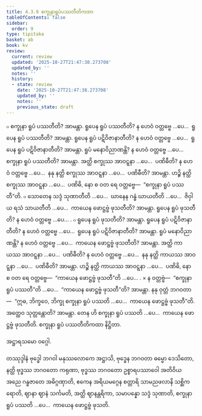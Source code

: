 ```yaml
---
title: 4.3.9 စက္ခုနာရူပံပဿတီတိကထာ
tableOfContents: false
sidebar:
  order: 9
type: tipitaka
basket: ab
book: kv
review:
  current: review
  updated: '2025-10-27T21:47:38.273708'
  updated_by: ''
  notes: ''
  history:
  - state: review
    date: '2025-10-27T21:47:38.273708'
    updated_by: ''
    notes: ''
    previous_state: draft
---
```



<ReviewStatus review={frontmatter.review} showDetails={true} />

<HypothesisAnnotation frontmatter={frontmatter} />

<DynamicBreadcrumb />

<Division number="826" book="kv" e="ch" v="32" p="415">

<Paragraph number="2576" book="kv">
๐ စက္ခုနာ ရူပံ ပဿတီတိ? အာမန္တာ. ရူပေန ရူပံ ပဿတီတိ? န ဟေဝံ ဝတ္တဗ္ဗေ …ပေ…  ရူပေန ရူပံ ပဿတီတိ? အာမန္တာ. ရူပေန ရူပံ ပဋိဝိဇာနာတီတိ? န ဟေဝံ ဝတ္တဗ္ဗေ …ပေ…  ရူပေန ရူပံ ပဋိဝိဇာနာတီတိ? အာမန္တာ. ရူပံ မနောဝိညာဏန္တိ? န ဟေဝံ ဝတ္တဗ္ဗေ …ပေ…  စက္ခုနာ ရူပံ ပဿတီတိ? အာမန္တာ. အတ္ထိ စက္ခုဿ အာဝဋ္ဋနာ …ပေ…  ပဏိဓီတိ? န ဟေဝံ ဝတ္တဗ္ဗေ …ပေ…  နနု နတ္ထိ စက္ခုဿ အာဝဋ္ဋနာ …ပေ…  ပဏိဓီတိ? အာမန္တာ. ဟဉ္စိ နတ္ထိ စက္ခုဿ အာဝဋ္ဋနာ …ပေ…  ပဏိဓိ, နော စ ဝတ ရေ ဝတ္တဗ္ဗေ—  “စက္ခုနာ ရူပံ ပဿတီ”တိ.
</Paragraph>

<Paragraph number="2577" book="kv">
๐ သောတေန သဒ္ဒံ သုဏာတီတိ …ပေ…  ဃာနေန ဂန္ဓံ ဃာယတီတိ …ပေ…  ဇိဝှါယ ရသံ သာယတီတိ …ပေ…  ကာယေန ဖောဋ္ဌဗ္ဗံ ဖုသတီတိ? အာမန္တာ. ရူပေန ရူပံ ဖုသတီတိ? န ဟေဝံ ဝတ္တဗ္ဗေ …ပေ… .
</Paragraph>

<Paragraph number="2578" book="kv">
๐ ရူပေန ရူပံ ဖုသတီတိ? အာမန္တာ. ရူပေန ရူပံ ပဋိဝိဇာနာတီတိ? န ဟေဝံ ဝတ္တဗ္ဗေ …ပေ…  ရူပေန ရူပံ ပဋိဝိဇာနာတီတိ? အာမန္တာ. ရူပံ မနောဝိညာဏန္တိ? န ဟေဝံ ဝတ္တဗ္ဗေ …ပေ…  ကာယေန ဖောဋ္ဌဗ္ဗံ ဖုသတီတိ? အာမန္တာ. အတ္ထိ ကာယဿ အာဝဋ္ဋနာ …ပေ…  ပဏိဓီတိ? န ဟေဝံ ဝတ္တဗ္ဗေ …ပေ…  နနု နတ္ထိ ကာယဿ အာဝဋ္ဋနာ …ပေ…  ပဏိဓီတိ? အာမန္တာ. ဟဉ္စိ နတ္ထိ ကာယဿ အာဝဋ္ဋနာ …ပေ…  ပဏိဓိ, နော စ ဝတ ရေ ဝတ္တဗ္ဗေ—  “ကာယေန ဖောဋ္ဌဗ္ဗံ ဖုသတီ”တိ …ပေ… .
</Paragraph>

</Division>
<Division number="827" book="kv" e="ch" v="32" p="416">

<Paragraph number="2579" book="kv">
× န ဝတ္တဗ္ဗံ—  “စက္ခုနာ ရူပံ ပဿတီ”တိ …ပေ…  “ကာယေန ဖောဋ္ဌဗ္ဗံ ဖုသတီ”တိ? အာမန္တာ. နနု ဝုတ္တံ ဘဂဝတာ—  “ဣဓ, ဘိက္ခဝေ, ဘိက္ခု စက္ခုနာ ရူပံ ပဿတိ …ပေ…  ကာယေန ဖောဋ္ဌဗ္ဗံ ဖုသတီ”တိ. အတ္ထေဝ သုတ္တန္တောတိ? အာမန္တာ. တေန ဟိ စက္ခုနာ ရူပံ ပဿတိ …ပေ…  ကာယေန ဖောဋ္ဌဗ္ဗံ ဖုသတီတိ.

</Paragraph>
</Division>

<Paragraph number="2580" type="center" book="kv">
စက္ခုနာ ရူပံ ပဿတီတိကထာ နိဋ္ဌိတာ.

  
အဋ္ဌာရသမော ဝဂ္ဂေါ.



</Paragraph>

<Paragraph number="2581" type="center" book="kv">
တဿုဒ္ဒါနံ


</Paragraph>

<Paragraph number="2582" book="kv">
ဗုဒ္ဓေါ ဘဂဝါ မနုဿလောကေ အဋ္ဌာသိ, ဗုဒ္ဓေန ဘဂဝတာ ဓမ္မော ဒေသိတော, နတ္ထိ ဗုဒ္ဓဿ ဘဂဝတော ကရုဏာ, ဗုဒ္ဓဿ ဘဂဝတော ဥစ္စာရပဿာဝေါ အတိဝိယ အညေ ဂန္ဓဇာတေ အဓိဂ္ဂဏှာတိ, ဧကေန အရိယမဂ္ဂေန စတ္တာရိ သာမညဖလာနိ သစ္ဆိကရောတိ, ဈာနာ ဈာနံ သင်္ကမတိ, အတ္ထိ ဈာနန္တရိကာ, သမာပန္နော သဒ္ဒံ သုဏာတိ, စက္ခုနာ ရူပံ ပဿတိ …ပေ…  ကာယေန ဖောဋ္ဌဗ္ဗံ ဖုသတိ.
</Paragraph>